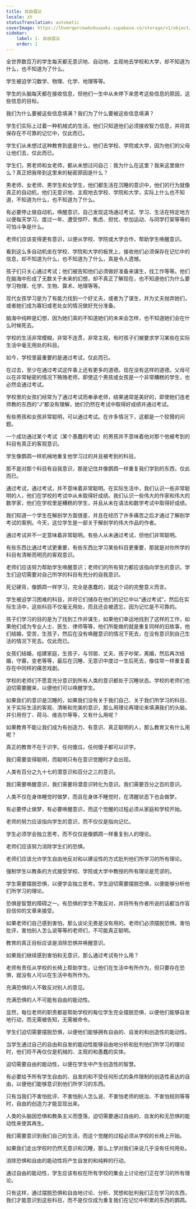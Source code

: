 ```yaml
---
title: 自由倡议
locale: zh
statusTranslation: automatic
coverImage: https://lhvmrqwrcowdvduuaukz.supabase.co/storage/v1/object/public/strapi-uploads/small_cover-educacion-fundamental.webp-2d51a7828a2b1309555be27f7e2a61a0.webp
sidebar:
    label: 1. 自由倡议
    order: 1
---
```

全世界数百万的学生每天都无意识地、自动地、主观地去学校和大学，却不知道为什么，也不知道为了什么。

学生被迫学习数学、物理、化学、地理等等。

学生的头脑每天都在接收信息，但他们一生中从未停下来思考这些信息的原因，这些信息的目标。

我们为什么要被这些信息填满？我们为了什么要被这些信息填满？

学生们实际上过着一种机械式的生活，他们只知道他们必须接收智力信息，并将其保存在不可靠的记忆中，仅此而已。

学生们从未想过这种教育到底是什么，他们去学校、学院或大学，因为他们的父母让他们去，仅此而已。

学生们，男老师和女老师，都从未想过问自己：我为什么在这里？我来这里做什么？真正把我带到这里来的秘密原因是什么？

男老师、女老师、男学生和女学生，他们都生活在沉睡的意识中，他们的行为就像真正的自动机，他们无意识地、主观地去学校、学院和大学，实际上什么也不知道，不知道为什么，也不知道为了什么。

有必要停止做自动机，唤醒意识，自己发现这场通过考试、学习、生活在特定地方以便每天学习、度过一年、遭受惊吓、焦虑、担忧、参加运动、与同学打架等等的可怕斗争是什么。

老师们应该变得更有意识，以便从学校、学院或大学合作，帮助学生唤醒意识。

看到这么多自动机坐在学校、学院和大学的板凳上，接收他们必须保存在记忆中的信息，却不知道为什么，也不知道为了什么，真是令人遗憾。

孩子们只关心通过考试；他们被告知他们必须做好准备来谋生，找工作等等。他们在脑海中形成了无数关于未来的幻想，却不真正了解现在，也不知道他们为什么要学习物理、化学、生物、算术、地理等等。

现代女孩学习是为了有能力找到一个好丈夫，或者为了谋生，并为丈夫抛弃她们，或者她们成为寡妇或老处女的情况做好充分准备。

脑海中纯粹是幻想，因为她们真的不知道她们的未来会怎样，也不知道她们会在什么时候死去。

学校的生活非常模糊，非常不连贯，非常主观，有时孩子们被要求学习某些在实际生活中毫无用处的科目。

如今，学校里最重要的是通过考试，仅此而已。

在过去，至少在通过考试这件事上还有更多的道德。现在没有这样的道德。父母可以在非常秘密的情况下贿赂老师，即使这个男孩或女孩是一个非常糟糕的学生，也必然会通过考试。

学校里的女孩们经常为了通过考试而奉承老师，结果通常是美好的，即使她们连老师教的东西的“J”都没有理解，她们仍然在考试中取得好成绩并通过考试。

有些男孩和女孩非常聪明，可以通过考试。在许多情况下，这都是一个狡猾的问题。

一个成功通过某个考试（某个愚蠢的考试）的男孩并不意味着他对那个他被考到的科目有真正的客观意识。

学生像鹦鹉一样机械地重复他学习过的并且被考到的科目。

那不是对那个科目有自我意识，那是记住并像鹦鹉一样重复我们学到的东西，仅此而已。

通过考试，通过考试，并不意味着非常聪明。在实际生活中，我们认识一些非常聪明的人，他们在学校的考试中从未取得好成绩。我们认识一些伟大的作家和伟大的数学家，他们在学校里是糟糕的学生，并且从未在语法和数学考试中取得好成绩。

我们知道一个学生在解剖学方面很差，并且在经历了许多痛苦之后才通过了解剖学考试的案例。今天，这位学生是一部关于解剖学的伟大作品的作者。

通过考试并不一定意味着非常聪明。有些人从未通过考试，但他们非常聪明。

有些东西比通过考试更重要，有些东西比学习某些科目更重要，那就是对你所学的科目有清晰而明亮的客观意识。

老师们应该努力帮助学生唤醒意识；老师们的所有努力都应该指向学生的意识。学生们迫切需要对自己所学的科目有充分的自我意识。

死记硬背，像鹦鹉一样学习，完全是愚蠢的，就这个词的完整意义而言。

学生被迫学习困难的科目，并将它们储存在他们的记忆中以“通过考试”，然后在实际生活中，这些科目不仅毫无用处，而且还会被遗忘，因为记忆是不可靠的。

孩子们学习的目的是为了找到工作并谋生，如果他们幸运地找到了这样的工作，如果他们成为专业人士、医生、律师等等，他们所能做的就是重复同样的旧故事，他们结婚，受苦，生孩子，然后在没有唤醒意识的情况下死去，在没有意识到自己生活的情况下死去。仅此而已。

女孩们结婚，组建家庭，生孩子，与邻居、丈夫、孩子吵架，离婚，然后再次结婚，守寡，变老等等，最后在沉睡、无意识中度过一生后死去，像往常一样重复着存在中同样的痛苦戏剧。

学校的老师们不愿意充分意识到所有人类的意识都处于沉睡状态。学校的老师们也迫切需要醒来，以便他们可以唤醒学生。

如果我们的意识是沉睡的，如果我们没有关于我们自己、关于我们所学习的科目、关于实际生活的客观、清晰和完美的意识，那么用理论再理论来填满我们的头脑，并引用但丁、荷马、维吉尔等等，又有什么用呢？

如果教育不能让我们成为有创造力、有意识、真正聪明的人，那么教育又有什么用呢？

真正的教育不在于识字。任何傻瓜，任何傻子都可以识字。

我们需要变得聪明，而聪明只有在意识觉醒时才会出现。

人类有百分之九十七的潜意识和百分之三的意识。

我们需要唤醒意识，我们需要将潜意识转化为意识。我们需要百分之百的意识。

人类不仅在身体睡觉时做梦，而且在身体不睡觉时，在清醒状态下也会做梦。

有必要停止做梦，有必要唤醒意识，而这个觉醒的过程必须从家庭和学校开始。

老师的努力应该指向学生的意识，而不仅仅是指向记忆。

学生必须学会独立思考，而不仅仅是像鹦鹉一样重复别人的理论。

老师们应该努力消除学生们的恐惧。

老师们应该允许学生自由地反对和以建设性的方式批判他们所学习的所有理论。

强制学生以教条的方式接受学校、学院或大学中教授的所有理论是荒谬的。

学生需要摆脱恐惧，以便学会独立思考。学生迫切需要摆脱恐惧，以便能够分析他们所学习的理论。

恐惧是智慧的障碍之一。有恐惧的学生不敢反对，并将所有作者所说的话都当作盲目信仰的文章来接受。

如果老师们自己感到害怕，那么谈论无畏是没有用的。老师们必须摆脱恐惧。害怕批评，害怕别人怎么说等等的老师们，不可能真正聪明。

教育的真正目标应该是消除恐惧并唤醒意识。

如果我们继续感到害怕和无意识，那么通过考试有什么用？

老师有责任从学校的长椅上帮助学生，让他们在生活中有所作为，但只要存在恐惧，就没有人可以在生活中有所作为。

充满恐惧的人不敢反对别人的意见。

充满恐惧的人不可能有自由的能动性。

显然，每位老师的职责都是帮助学校的每位学生完全摆脱恐惧，以便他们能够自发地行动，而无需被告知，无需被命令。

学生们迫切需要摆脱恐惧，以便他们能够拥有自由的、自发的和创造性的能动性。

当学生通过自己的自由和自发的能动性能够自由地分析和批判他们所学习的理论时，他们将不再仅仅是机械的、主观的和愚蠢的实体。

迫切需要自由的能动性，以便在学生中产生创造性的智慧。

有必要给予所有学生自由的、自发的和不受任何形式的条件限制的创造性表达的自由，以便他们能够意识到他们所学习的东西。

只有当我们不害怕批评、不害怕别人怎么说、不害怕老师的统治、不害怕规则等等时，自由的创造力才能显现出来。

人类的头脑因恐惧和教条主义而堕落，迫切需要通过自由的、自发的和无恐惧的能动性来使其再生。

我们需要意识到我们自己的生活，而这个觉醒的过程必须从学校的长椅上开始。

如果我们走出学校时仍然无意识和沉睡，那么上学对我们来说几乎没有任何用处。

消除恐惧和自由的能动性将产生自发的和纯粹的行动。

通过自由的能动性，学生应该有权在所有学校的集会上讨论他们正在学习的所有理论。

只有这样，通过摆脱恐惧和自由地讨论、分析、冥想和批判我们正在学习的东西，我们才能意识到这些科目，而不是仅仅成为重复我们在记忆中积累的东西的鹦鹉。

